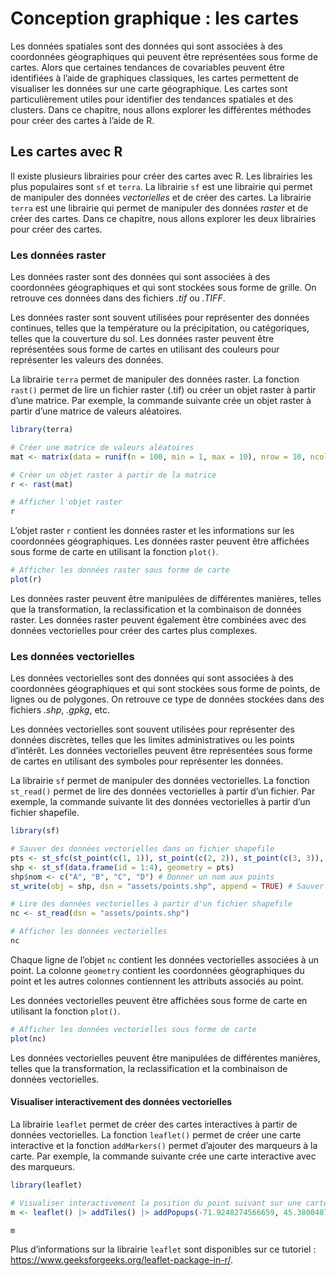 # Conception graphique : les cartes {#sec-cartes}

Les données spatiales sont des données qui sont associées à des coordonnées géographiques qui peuvent être représentées sous forme de cartes. Alors que certaines tendances de covariables peuvent être identifiées à l'aide de graphiques classiques, les cartes permettent de visualiser les données sur une carte géographique. Les cartes sont particulièrement utiles pour identifier des tendances spatiales et des clusters. Dans ce chapitre, nous allons explorer les différentes méthodes pour créer des cartes à l'aide de R.

## Les cartes avec R

Il existe plusieurs librairies pour créer des cartes avec R. Les librairies les plus populaires sont `sf` et `terra`. La librairie `sf` est une librairie qui permet de manipuler des données *vectorielles* et de créer des cartes. La librairie `terra` est une librairie qui permet de manipuler des données *raster* et de créer des cartes. Dans ce chapitre, nous allons explorer les deux librairies pour créer des cartes.

### Les données raster

Les données raster sont des données qui sont associées à des coordonnées géographiques et qui sont stockées sous forme de grille. On retrouve ces données dans des fichiers *.tif* ou *.TIFF*.

Les données raster sont souvent utilisées pour représenter des données continues, telles que la température ou la précipitation, ou catégoriques, telles que la couverture du sol. Les données raster peuvent être représentées sous forme de cartes en utilisant des couleurs pour représenter les valeurs des données.

La librairie `terra` permet de manipuler des données raster. La fonction `rast()` permet de lire un fichier raster (.tif) ou créer un objet raster à partir d'une matrice. Par exemple, la commande suivante crée un objet raster à partir d'une matrice de valeurs aléatoires.

```r
library(terra)

# Créer une matrice de valeurs aléatoires
mat <- matrix(data = runif(n = 100, min = 1, max = 10), nrow = 10, ncol = 10)

# Créer un objet raster à partir de la matrice
r <- rast(mat)

# Afficher l'objet raster
r
```

L'objet raster `r` contient les données raster et les informations sur les coordonnées géographiques. Les données raster peuvent être affichées sous forme de carte en utilisant la fonction `plot()`.

```r
# Afficher les données raster sous forme de carte
plot(r)
```

Les données raster peuvent être manipulées de différentes manières, telles que la transformation, la reclassification et la combinaison de données raster. Les données raster peuvent également être combinées avec des données vectorielles pour créer des cartes plus complexes.

### Les données vectorielles

Les données vectorielles sont des données qui sont associées à des coordonnées géographiques et qui sont stockées sous forme de points, de lignes ou de polygones. On retrouve ce type de données stockées dans des fichiers *.shp*, *.gpkg*, etc.

Les données vectorielles sont souvent utilisées pour représenter des données discrètes, telles que les limites administratives ou les points d'intérêt. Les données vectorielles peuvent être représentées sous forme de cartes en utilisant des symboles pour représenter les données.

La librairie `sf` permet de manipuler des données vectorielles. La fonction `st_read()` permet de lire des données vectorielles à partir d'un fichier. Par exemple, la commande suivante lit des données vectorielles à partir d'un fichier shapefile.

```r
library(sf)

# Sauver des données vectorielles dans un fichier shapefile
pts <- st_sfc(st_point(c(1, 1)), st_point(c(2, 2)), st_point(c(3, 3)), st_point(c(4, 4)))
shp <- st_sf(data.frame(id = 1:4), geometry = pts)
shp$nom <- c("A", "B", "C", "D") # Donner un nom aux points
st_write(obj = shp, dsn = "assets/points.shp", append = TRUE) # Sauver les données

# Lire des données vectorielles à partir d'un fichier shapefile
nc <- st_read(dsn = "assets/points.shp")

# Afficher les données vectorielles
nc
```

Chaque ligne de l'objet `nc` contient les données vectorielles associées à un point. La colonne `geometry` contient les coordonnées géographiques du point et les autres colonnes contiennent les attributs associés au point.

Les données vectorielles peuvent être affichées sous forme de carte en utilisant la fonction `plot()`.

```r
# Afficher les données vectorielles sous forme de carte
plot(nc)
```

Les données vectorielles peuvent être manipulées de différentes manières, telles que la transformation, la reclassification et la combinaison de données vectorielles. 

#### Visualiser interactivement des données vectorielles

La librairie `leaflet` permet de créer des cartes interactives à partir de données vectorielles. La fonction `leaflet()` permet de créer une carte interactive et la fonction `addMarkers()` permet d'ajouter des marqueurs à la carte. Par exemple, la commande suivante crée une carte interactive avec des marqueurs.

```r
library(leaflet)

# Visualiser interactivement la position du point suivant sur une carte OpenStreetMap
m <- leaflet() |> addTiles() |> addPopups(-71.9248274566659, 45.38004875084951, 'BIO500 se tient ici')

m
```

Plus d'informations sur la librairie `leaflet` sont disponibles sur ce tutoriel : <https://www.geeksforgeeks.org/leaflet-package-in-r/>.